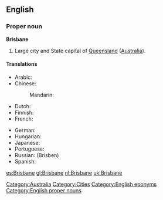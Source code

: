 ==English==

===Proper noun===
'''Brisbane'''

# Large city and State capital of [[Queensland]] ([[Australia]]).

====Translations====
{{trans-top|Capital of Queensland, Australia}}
* Arabic: {{t|ar|بريزبين|m|tr=briizbin}}
* Chinese:
*: Mandarin: {{t-|cmn|布里斯班|tr=Bùlǐsībān|sc=Hani}}
* Dutch: {{t+|nl|Brisbane}}
* Finnish: {{t-|fi|Brisbane}}
* French: {{t-|fr|Brisbane|m}}
{{trans-mid}}
* German: {{t-|de|Brisbane|n}}
* Hungarian: {{t-|hu|Brisbane}}
* Japanese: {{t|ja|ブリスベン|tr=Burisuben}}
* Portuguese: {{t-|pt|Brisbane|m}}
* Russian: {{t|ru|Брисбен|m}} (Brísben)
* Spanish: {{t+|es|Brisbane|m}}
{{trans-bottom}}

[[Category:Australia]]
[[Category:Cities]]
[[Category:English eponyms]]
[[Category:English proper nouns]]

[[es:Brisbane]]
[[gl:Brisbane]]
[[nl:Brisbane]]
[[uk:Brisbane]]